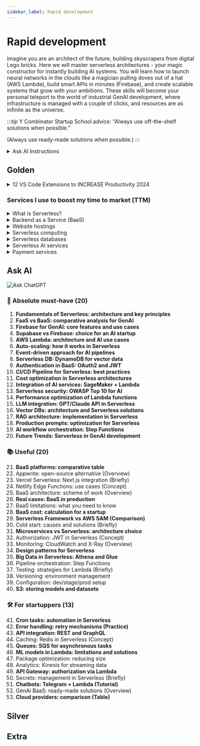 ```yaml
---
sidebar_label: Rapid development
---
```


# Rapid development

Imagine you are an architect of the future, building skyscrapers from digital Lego bricks. Here we will master serverless architectures - your magic constructor for instantly building AI systems. You will learn how to launch neural networks in the clouds like a magician pulling doves out of a hat (AWS Lambda), build smart APIs in minutes (Firebase), and create scalable systems that grow with your ambitions. These skills will become your personal teleport to the world of industrial GenAI development, where infrastructure is managed with a couple of clicks, and resources are as infinite as the universe.

:::tip Y Combinator Startup School advice:
"Always use off-the-shelf solutions when possible."

(Always use ready-made solutions when possible.)
:::

<details>
<summary>Ask AI Instructions</summary>

:::tip instruction
Since these topics do not change over time, it is best for you to study them with a personal tutor - ChatGPT.

The learning process should be as follows:
- you create a system prompt for ChatGPT ([templates](../metalearning#chatgpt-prompts)), where you describe your background, preferences, level of detail of explanations, etc.
- copy the topic from the list (triple click), and ask ChatGPT to explain this topic to you
- if you want to delve deeper, ask clarifying questions

At the moment, this is the most convenient way to study the basics. **In addition to concepts, you can study additional materials in the Gold, Silver, Extra sections.**
1. Gold - it is imperative to study before communicating with ChatGPT
2. Ask AI - ask questions on each unfamiliar topic
3. Silver - secondary materials
4. Extra - in-depth topics
:::

</details>

## Golden

<details>
<summary>12 VS Code Extensions to INCREASE Productivity 2024</summary>

<iframe width="560" height="315" src="https://www.youtube.com/embed/1UyQaR8pvjk?si=HllDSJE6HDCFkGvH" title="YouTube video player" frameborder="0" allow="accelerometer; autoplay; clipboard-write; encrypted-media; gyroscope; picture-in-picture; web-share" referrerpolicy="strict-origin-when-cross-origin" allowfullscreen></iframe>

</details>

### Services I use to boost my time to market (TTM)

<details>
<summary>What is Serverless?</summary>

<iframe width="560" height="315" src="https://www.youtube.com/embed/vxJobGtqKVM?si=D2haNuitmCZH3-Dq" title="YouTube video player" frameborder="0" allow="accelerometer; autoplay; clipboard-write; encrypted-media; gyroscope; picture-in-picture; web-share" referrerpolicy="strict-origin-when-cross-origin" allowfullscreen></iframe>

</details>

<details>
<summary>Backend as a Service (BaaS)</summary>

<details>
<summary>Firebase</summary>

<iframe width="560" height="315" src="https://www.youtube.com/embed/vAoB4VbhRzM?si=LWJFfwwsQLwzE1UO" title="YouTube video player" frameborder="0" allow="accelerometer; autoplay; clipboard-write; encrypted-media; gyroscope; picture-in-picture; web-share" referrerpolicy="strict-origin-when-cross-origin" allowfullscreen></iframe>
<iframe width="560" height="315" src="https://www.youtube.com/embed/dAE4YloBUgI?si=zzIpoOs-7_J_2oNH" title="YouTube video player" frameborder="0" allow="accelerometer; autoplay; clipboard-write; encrypted-media; gyroscope; picture-in-picture; web-share" referrerpolicy="strict-origin-when-cross-origin" allowfullscreen></iframe>

</details>

<details>
<summary>Supabase</summary>

<iframe width="560" height="315" src="https://www.youtube.com/embed/zBZgdTb-dns?si=1Q_t-vm6Vi9PI8hh" title="YouTube video player" frameborder="0" allow="accelerometer; autoplay; clipboard-write; encrypted-media; gyroscope; picture-in-picture; web-share" referrerpolicy="strict-origin-when-cross-origin" allowfullscreen></iframe>
<iframe width="560" height="315" src="https://www.youtube.com/embed/WiwfiVdfRIc?si=5o-LAdlF-8UqYqz6" title="YouTube video player" frameborder="0" allow="accelerometer; autoplay; clipboard-write; encrypted-media; gyroscope; picture-in-picture; web-share" referrerpolicy="strict-origin-when-cross-origin" allowfullscreen></iframe>

</details>

<details>
<summary>Appwrite</summary>

<iframe width="560" height="315" src="https://www.youtube.com/embed/L07xPMyL8sY?si=d3Vit3PkGdnMpUPm" title="YouTube video player" frameborder="0" allow="accelerometer; autoplay; clipboard-write; encrypted-media; gyroscope; picture-in-picture; web-share" referrerpolicy="strict-origin-when-cross-origin" allowfullscreen></iframe>

</details>

<details>
<summary>Pocketbase - I love it!</summary>

<iframe width="560" height="315" src="https://www.youtube.com/embed/Wqy3PBEglXQ?si=9UOKXB3lWzTfhkv6" title="YouTube video player" frameborder="0" allow="accelerometer; autoplay; clipboard-write; encrypted-media; gyroscope; picture-in-picture; web-share" referrerpolicy="strict-origin-when-cross-origin" allowfullscreen></iframe>

</details>

</details>

<details>
<summary>Website hostings</summary>

<iframe width="560" height="315" src="https://www.youtube.com/embed/SCIfWhAheVw?si=Gk4i9C4CPNJ8HAXa" title="YouTube video player" frameborder="0" allow="accelerometer; autoplay; clipboard-write; encrypted-media; gyroscope; picture-in-picture; web-share" referrerpolicy="strict-origin-when-cross-origin" allowfullscreen></iframe>

</details>

<details>
<summary>Serverless computing</summary>

<iframe width="560" height="315" src="https://www.youtube.com/embed/eOBq__h4OJ4?si=aPMEYchxW4Kc_xRV" title="YouTube video player" frameborder="0" allow="accelerometer; autoplay; clipboard-write; encrypted-media; gyroscope; picture-in-picture; web-share" referrerpolicy="strict-origin-when-cross-origin" allowfullscreen></iframe>
<iframe width="560" height="315" src="https://www.youtube.com/embed/qQk94CjRvIs?si=mrIDvb47cbatHnva" title="YouTube video player" frameborder="0" allow="accelerometer; autoplay; clipboard-write; encrypted-media; gyroscope; picture-in-picture; web-share" referrerpolicy="strict-origin-when-cross-origin" allowfullscreen></iframe>
<iframe width="560" height="315" src="https://www.youtube.com/embed/yOP5-3_WFus?si=CFDPSwNPdrhYWVFU" title="YouTube video player" frameborder="0" allow="accelerometer; autoplay; clipboard-write; encrypted-media; gyroscope; picture-in-picture; web-share" referrerpolicy="strict-origin-when-cross-origin" allowfullscreen></iframe>

</details>

<details>
<summary>Serverless databases</summary>

<iframe width="560" height="315" src="https://www.youtube.com/embed/GxjKsKSOWJk?si=9oDGhsHGjat1gyfO" title="YouTube video player" frameborder="0" allow="accelerometer; autoplay; clipboard-write; encrypted-media; gyroscope; picture-in-picture; web-share" referrerpolicy="strict-origin-when-cross-origin" allowfullscreen></iframe>
<iframe width="560" height="315" src="https://www.youtube.com/embed/llSTZMVrbx8?si=jTsKmeIbgSmoR1r_" title="YouTube video player" frameborder="0" allow="accelerometer; autoplay; clipboard-write; encrypted-media; gyroscope; picture-in-picture; web-share" referrerpolicy="strict-origin-when-cross-origin" allowfullscreen></iframe>

</details>

<details>
<summary>Serverless AI services</summary>

- [Google Vertex AI](https://youtu.be/gT4qqHMiEpA?si=PwTD97Pd4qemVtq4)
- [Instant AI Agents on AWS (The Easy Way)](https://youtu.be/JBXSwvdJJ6Q?si=pdUBd664K69BKca6)
- [OpenAI Assistans](https://www.youtube.com/results?search_query=openai+assistant+api)

</details>

<details>
<summary>Payment services</summary>

<iframe width="560" height="315" src="https://www.youtube.com/embed/7edR32QVp_A?si=B-M_MtNzGPZ77hyy" title="YouTube video player" frameborder="0" allow="accelerometer; autoplay; clipboard-write; encrypted-media; gyroscope; picture-in-picture; web-share" referrerpolicy="strict-origin-when-cross-origin" allowfullscreen></iframe>

</details>



## Ask AI

![Ask ChatGPT](https://img.shields.io/badge/Ask%20ChatGPT-8A2BE2?style=for-the-badge)

### 🚀 Absolute must-have (20)
1. **Fundamentals of Serverless: architecture and key principles**
2. **FaaS vs BaaS: comparative analysis for GenAI**
3. **Firebase for GenAI: core features and use cases**
4. **Supabase vs Firebase: choice for an AI startup**
5. **AWS Lambda: architecture and AI use cases**
6. **Auto-scaling: how it works in Serverless**
7. **Event-driven approach for AI pipelines**
8. **Serverless DB: DynamoDB for vector data**
9. **Authentication in BaaS: OAuth2 and JWT**
10. **CI/CD Pipeline for Serverless: best practices**
11. **Cost optimization in Serverless architectures**
12. **Integration of AI services: SageMaker + Lambda**
13. **Serverless security: OWASP Top 10 for AI**
14. **Performance optimization of Lambda functions**
15. **LLM integration: GPT/Claude API in Serverless**
16. **Vector DBs: architecture and Serverless solutions**
17. **RAG architecture: implementation in Serverless**
18. **Production prompts: optimization for Serverless**
19. **AI workflow orchestration: Step Functions**
20. **Future Trends: Serverless in GenAI development**

### 📚 Useful (20)
21. **BaaS platforms: comparative table**
22. Appwrite: open-source alternative (Overview)
23. Vercel Serverless: Next.js integration (Briefly)
24. Netlify Edge Functions: use cases (Concept)
25. BaaS architecture: scheme of work (Overview)
26. **Real cases: BaaS in production**
27. BaaS limitations: what you need to know
28. **BaaS cost: calculation for a startup**
29. **Serverless Framework vs AWS SAM (Comparison)**
30. Cold start: causes and solutions (Briefly)
31. **Microservices vs Serverless: architecture choice**
32. Authorization: JWT in Serverless (Concept)
33. Monitoring: CloudWatch and X-Ray (Overview)
34. **Design patterns for Serverless**
35. **Big Data in Serverless: Athena and Glue**
36. Pipeline orchestration: Step Functions
37. Testing: strategies for Lambda (Briefly)
38. Versioning: environment management
39. Configuration: dev/stage/prod setup
40. **S3: storing models and datasets**

### 🛠️ For startuppers (13)
41. **Cron tasks: automation in Serverless**
42. **Error handling: retry mechanisms (Practice)**
43. **API integration: REST and GraphQL**
44. Caching: Redis in Serverless (Concept)
45. **Queues: SQS for asynchronous tasks**
46. **ML models in Lambda: limitations and solutions**
47. Package optimization: reducing size
48. Analytics: Kinesis for streaming data
49. **API Gateway: authorization via Lambda**
50. Secrets: management in Serverless (Briefly)
51. **Chatbots: Telegram + Lambda (Tutorial)**
52. GenAI BaaS: ready-made solutions (Overview)
53. **Cloud providers: comparison (Table)**

## Silver

## Extra